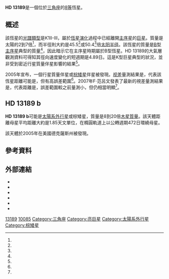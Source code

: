 {{Starbox begin 
| name = HD 13189
}}
{{Starbox image
| image = [[File:HD_13189_b_Planet.png|250px]]
| caption = 藝術家筆下的 HD 13189 b
}}
{{Starbox observe 
| epoch = [[J2000.0|J2000.0]]
| constell = [[三角座|三角座]]
| ra       = {{RA|02|09|40.17260}}<ref name=aaa474_2_653/>
| dec      = {{DEC|+32|18|59.1649}}<ref name=aaa474_2_653/>
| appmag_v = +7.57<ref name=aaa437_2_743/>
}} 
{{Starbox character 
| class    = K1II-III<ref name=aaa529/>
| b-v      = 
| u-b      = 
| variable = 
}} 
{{Starbox astrometry
| radial_v    = 25.39<ref name=aaa430_165/>
| prop_mo_ra  = 2.62<ref name=aaa474_2_653/>
| prop_mo_dec = 5.32<ref name=aaa474_2_653/>
| parallax    = 1.78
| p_error     = 0.73
| parallax_footnote = <ref name=aaa474_2_653/>
| absmag_v    = –3.8<ref name=jpcs118_1_012016/>
}} 
{{Starbox detail 
| mass       = 2–7<ref name=aaa437_2_743/>
| radius     = 45.5<ref name=apj694_2_1085/> to 50.4<ref name=apj680_1_728/>
| luminosity = 3,980<ref name=jpcs118_1_012016/>
| temperature = 4,365<ref name=apj694_2_1085/>
| metal_fe   = {{nowrap|-0.58 ± 0.04}}<ref name=baas37_1269/>
| gravity    = 1.74<ref name=apj680_1_728/>
}}
{{Starbox catalog 
| names = [[Bonner_Durchmusterung|BD]]+31 370, [[Hipparcos_catalogue|HIP]] 10085, [[Smithsonian_Astrophysical_Observatory_catalogue|SAO]] 55309.<ref name=SIMBAD/>
}} 
{{Starbox end}}

{{Sky|02|09|40.1717|+|32|18|59.1690|1000000000}}

'''HD 13189'''是一個位於[[三角座|三角座]]的[[星等|8等]]恆星。

==概述==
該恆星的[[恒星光谱|光譜類型]]是K1II-III，屬於[[恆星演化|恆星演化]]過程中已經離開[[主序星|主序星]]的[[巨星|巨星]]。質量是太陽的2到7倍<ref name=aaa437_2_743/>，而半徑則大約是45.5<ref name=apj694_2_1085/>或50.4<ref name=apj680_1_728/>倍[[太阳半径|太阳半径]]。該恆星的質量是[[B型主序星|B型主序星]]典型的質量<ref name=aass46_193/>，因此暗示它在主序星時期屬於B型恆星。HD 13189的大氣層觀測資料可得知其徑向速度變化的短週期是4.89日。這是K型巨星典型的狀況，並非受到密近行星質量伴星影響的結果<ref name=jpcs118_1_012016/>。

2005年宣布，一個行星質量伴星或[[棕矮星|棕矮星]]伴星被發現。[[视差|视差]]量測結果是{{nowrap|0.54 ± 0.93 mas}}，代表該恆星距離可能是{{Convert|6040|ly|pc|abbr=on}}，但有高誤差範圍<ref name=aaa437_2_743/>。2007年F·范呂文發表了最新的視差量測結果是{{nowrap|1.78 ± 0.73}}，代表距離是{{Convert|1830|ly|pc|abbr=on}}，誤差範圍較之前量測小，但仍相當明顯<ref name=aaa474_2_653/>。
{{clear}}

== HD 13189 b ==
{{Planetbox begin 
| name = HD 13189 b
}} 
{{Planetbox orbit 
| semimajor = 1.85 ± 0.35
| eccentricity = 0.28 ± 0.06
| period = 471.6 ± 6
| ang_dist = 10
| arg_peri = 160.7 ± 12
| t_peri = 2452327.9 ± 20.2
| semi-amp = 6.8 ± 1.5
}}
{{Planetbox character 
| mass = >14 ± 6
}} 
{{Planetbox discovery 
| discovery_date = 2005
| discoverers = [[亞提·P·瀚茲|Hatzes]] et al.
| discovery_method = [[徑向速度|徑向速度]]
| discovery_site =  [[美國|美國]][[德克薩斯州|德克薩斯州]]
| discovery_status=已出版論文
}} 
{{Planetbox end}}
'''HD 13189 b'''可能是[[太陽系外行星|太陽系外行星]]或棕矮星，質量是8到20倍[[木星質量|木星質量]]。該天體距離母星平均距離大約是1.85天文單位，在橢圓軌道上以公轉週期472日環繞母星。

該天體於2005年在美國德克薩斯州被發現。

{{clear}}

==參考資料==
{{reflist|30em|refs=

<ref name=aaa474_2_653>{{cite journal | first=F. | last=van Leeuwen | title=Validation of the new Hipparcos reduction | journal=Astronomy and Astrophysics | volume=474 | issue=2 | pages=653–664 | bibcode=2007A&A...474..653V | doi=10.1051/0004-6361:20078357 |date=November 2007}}</ref>

<ref name=aaa529>{{cite journal | display-authors=1 | last1=Lee | first1=B.-C. | last2=Mkrtichian | first2=D. E. | last3=Han | first3=I. | last4=Kim | first4=K.-M. | last5=Park | first5=M.-G. | title=A likely exoplanet orbiting the oscillating K-giant α Arietis | journal=Astronomy & Astrophysics | volume=529 | doi=10.1051/0004-6361/201016293 | bibcode=2011A&A...529A.134L |date=May 2011}}</ref>

<ref name=aaa430_165>{{cite journal | display-authors=1 | last1=Famaey | first1=B. | last2=Jorissen | first2=A. | last3=Luri | first3=X. | last4=Mayor | first4=M. | last5=Udry | first5=S. | last6=Dejonghe | first6=H. | last7=Turon | first7=C. | title=Local kinematics of K and M giants from CORAVEL/Hipparcos/Tycho-2 data. Revisiting the concept of superclusters | journal=Astronomy and Astrophysics | volume=430 | issue=1 | pages=165–186 | doi=10.1051/0004-6361:20041272 | bibcode=2005A&A...430..165F |arxiv = astro-ph/0409579 |date=January 2005}}</ref>

<ref name=aaa437_2_743>{{cite journal | display-authors=1 | last1=Hatzes | first1=A. P. | last2=Guenther | first2=E. W. | last3=Endl | first3=M. | last4=Cochran | first4=W. D. | last5=Döllinger | first5=M. P. | last6=Bedalov | first6=A. | title=A giant planet around the massive giant star HD 13189 | journal=[[Astronomy_and_Astrophysics|Astronomy and Astrophysics]] | year=2005 | volume=437 | issue=2 | pages=743–751 | doi=10.1051/0004-6361:20052850 | bibcode=2005A&A...437..743H}}</ref>

<ref name=baas37_1269>{{cite journal |display-authors=1 |last1=Kim |first1=J. H. |last2=Tinker |first2=M. C., Jr. |last3=Schuler |first3=S. C. |last4=King |first4=J. R. |last5=Hatzes |first5=A. P. |last6=Guenther |first6=E. W. |url=http://www.aas.org/publications/baas/v37n4/aas207/1226.htm |title=High-Resolution Spectroscopy of the Planetary Host HD 13189: Highly-Evolved and Metal-Poor |journal=Bulletin of the American Astronomical Society |volume=37 |page=1269 |doi=10.1002/piuz.200690006 |bibcode=2006PhuZ...37....4. |date=December 2005 |deadurl=yes |archiveurl=https://web.archive.org/web/20070329174944/http://www.aas.org/publications/baas/v37n4/aas207/1226.htm |archivedate=2007-03-29 |access-date=2011-12-17 }}</ref>

<ref name=apj694_2_1085>{{cite journal | last1=van Belle | first1=Gerard T. | last2=von Braun | first2=Kaspar | title=Directly Determined Linear Radii and Effective Temperatures of Exoplanet Host Stars | journal=The Astrophysical Journal | volume=694 | issue=2 | pages=1085–1098 | doi=10.1088/0004-637X/694/2/1085 | bibcode=2009ApJ...694.1085V |date=April 2009}} See Table 3 of the online data.</ref>

<ref name=apj680_1_728>{{cite journal | display-authors=1 | last1=Baines | first1=Ellyn K. | last2=McAlister | first2=Harold A. | last3=ten Brummelaar | first3=Theo A. | last4=Turner | first4=Nils H. | last5=Sturmann | first5=Judit | last6=Sturmann | first6=Laszlo | last7=Goldfinger | first7=P. J. | last8=Ridgway | first8=Stephen T. | title=CHARA Array Measurements of the Angular Diameters of Exoplanet Host Stars | journal=The Astrophysical Journal | volume=680 | issue=1 | pages=728–733 | doi=10.1086/588009 | bibcode=2008ApJ...680..728B |date=June 2008}}</ref>

<ref name=aass46_193>{{cite journal | first1=G. M. H. J. | last1=Habets | first2=J. R. W. | last2=Heinze | title=Empirical bolometric corrections for the main-sequence | journal=Astronomy and Astrophysics Supplement Series | volume=46 | pages=193–237 | bibcode=1981A&AS...46..193H |date=November 1981}} See Tables VII, VIII.</ref>

<ref name=SIMBAD>{{cite journal | title=HD 13189 -- Star | work=SIMBAD | publisher=Centre de Données astronomiques de Strasbourg | url=http://simbad.u-strasbg.fr/simbad/sim-id?Ident=HD+13189 | accessdate=2011-12-13 | journal= | archive-date=2019-06-08 | archive-url=https://web.archive.org/web/20190608125245/http://simbad.u-strasbg.fr/simbad/sim-id?Ident=HD+13189 | dead-url=no }}</ref>

<ref name=jpcs118_1_012016>{{cite journal | last1=Hatzes | first1=Artie P. | last2=Zechmeister | first2=Mathias | title=Stellar oscillations in planet-hosting giant stars | journal=Journal of Physics: Conference Series | volume=118 | issue=1 | page=012016 | doi=10.1088/1742-6596/118/1/012016 | bibcode=2008JPhCS.118a2016H |date=October 2008}}</ref>

}}

==外部連結==
* {{cite web |url=http://exoplanet.eu/star.php?st=HD+13189 |title=Notes for star HD 13189 |work=The Extrasolar Planets Encyclopaedia |accessdate=December 21, 2007 |archive-date=2012-09-29 |archive-url=https://www.webcitation.org/6B2AREN2m?url=http://exoplanet.eu/catalog/?f=%27HD%2013189%27+in+name |dead-url=no }}
* {{cite web |url=http://exoplanet.eu/planet.php?p1=HD+13189&p2=b |title=Notes for planet HD 13189 b |work=The Extrasolar Planets Encyclopaedia |accessdate=December 21, 2007 |archive-date=2011-11-09 |archive-url=https://web.archive.org/web/20111109034642/http://exoplanet.eu/planet.php?p1=HD+13189&p2=b |dead-url=no }}
* {{cite web |url=http://www.extrasolar.net/startour.asp?StarCatId=normal&StarId=249 |title=HD 13189 -- Red giant |work=Extrasolar Visions |accessdate=December 21, 2007 |deadurl=yes |archiveurl=https://web.archive.org/web/20110605044921/http://www.extrasolar.net/startour.asp?StarCatId=normal&StarId=249 |archivedate=2011年6月5日 }}
* {{cite web |url=http://www.extrasolar.net/planettour.asp?StarCatId=normal&PlanetId=290 |title=HD 13189 B -- Brown dwarf |work=Extrasolar Visions |accessdate=December 21, 2007 |deadurl=yes |archiveurl=https://web.archive.org/web/20110605045204/http://www.extrasolar.net/planettour.asp?StarCatId=normal&PlanetId=290 |archivedate=2011年6月5日 }}
* {{cite web |url=http://simbad.u-strasbg.fr/simbad/sim-id?protocol=html&Ident=HD+13189&NbIdent=1&Radius=2&Radius.unit=arcmin&submit=submit+id |title=HD 13189 -- Star |work=SIMBAD |accessdate=December 21, 2007 |archive-date=2016-03-04 |archive-url=https://web.archive.org/web/20160304042122/http://simbad.u-strasbg.fr/simbad/sim-id?protocol=html&Ident=HD+13189&NbIdent=1&Radius=2&Radius.unit=arcmin&submit=submit+id |dead-url=no }}
* {{cite web |url=http://simbad.u-strasbg.fr/simbad/sim-id?Ident=HD+13189+b |title=HD 13189 b -- Extra-solar Planet Candidate |work=SIMBAD |accessdate=December 21, 2007 |archive-date=2016-03-04 |archive-url=https://web.archive.org/web/20160304064815/http://simbad.u-strasbg.fr/simbad/sim-id?Ident=HD+13189+b |dead-url=no }}

{{DEFAULTSORT:Hd 13189}}
[[Category:HD和HDE天體|13189]]
[[Category:HIP天體|10085]]
[[Category:三角座|Category:三角座]]
[[Category:亮巨星|Category:亮巨星]]
[[Category:太陽系外行星|Category:太陽系外行星]]
[[Category:棕矮星|Category:棕矮星]]